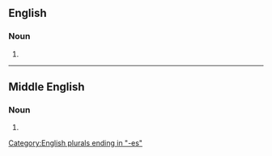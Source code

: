 ==English==

===Noun===
{{head|en|noun form}}

# {{plural of|en|wickedness}}

[[Category:English plurals ending in "-es"]]

----

==Middle English==

===Noun===
{{head|enm|noun plural form}}

# {{plural of|enm|wickednes}}